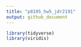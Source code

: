 ```yaml
---
title: "p8105_hw5_jdr2191"
output: github_document
---
```

```r
library(tidyverse)
library(viridis)
```
